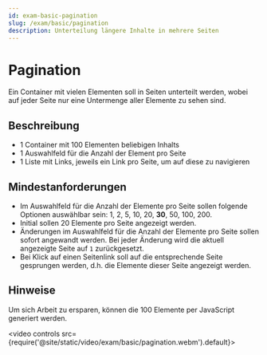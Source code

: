 ```yaml
---
id: exam-basic-pagination
slug: /exam/basic/pagination
description: Unterteilung längere Inhalte in mehrere Seiten
---
```


# Pagination

Ein Container mit vielen Elementen soll in Seiten unterteilt werden, wobei
auf jeder Seite nur eine Untermenge aller Elemente zu sehen sind.

## Beschreibung

* 1 Container mit 100 Elementen beliebigen Inhalts
* 1 Auswahlfeld für die Anzahl der Element pro Seite
* 1 Liste mit Links, jeweils ein Link pro Seite, um auf diese zu navigieren

## Mindestanforderungen

* Im Auswahlfeld für die Anzahl der Elemente pro Seite sollen folgende
  Optionen auswählbar sein: 1, 2, 5, 10, 20, __30__, 50, 100, 200.
* Initial sollen 20 Elemente pro Seite angezeigt werden.
* Änderungen im Auswahlfeld für die Anzahl der Elemente pro Seite sollen sofort
  angewandt werden. Bei jeder Änderung wird die aktuell angezeigte Seite auf
  `1` zurückgesetzt.
* Bei Klick auf einen Seitenlink soll auf die entsprechende Seite gesprungen werden,
  d.h. die Elemente dieser Seite angezeigt werden.

## Hinweise

Um sich Arbeit zu ersparen, können die 100 Elemente per JavaScript generiert werden.

<video controls src={require('@site/static/video/exam/basic/pagination.webm').default}></video>

